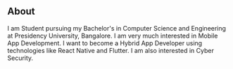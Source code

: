## About

I am Student pursuing my Bachelor's in Computer Science and Engineering
at Presidency University, Bangalore. I am very much interested in Mobile App Development.
I want to become a Hybrid App Developer using technologies like React Native and Flutter.
I am also interested in Cyber Security.